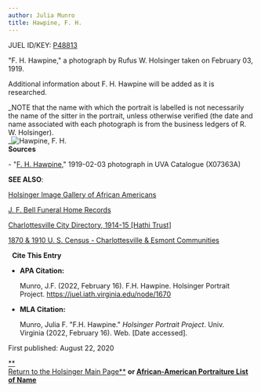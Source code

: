 ```yaml
---
author: Julia Munro
title: Hawpine, F. H.
---
```

JUEL ID/KEY: [P48813](http://juel.iath.virginia.edu/public_person?person=48813 "P48813")

"F. H. Hawpine," a photograph by Rufus W. Holsinger taken on February 03, 1919.  

Additional information about F. H. Hawpine will be added as it is researched. 

_NOTE that the name with which the portrait is labelled is not necessarily the name of the sitter in the portrait, unless otherwise verified (the date and name associated with each photograph is from the business ledgers of R. W. Holsinger).  
_![Hawpine, F. H. ](https://iiif.lib.virginia.edu/iiif/uva-lib:1050554/full/1000,1337/0/default.jpg "Hawpine, F. H.")   
**Sources**

\- "[F. H. Hawpine](https://search.lib.virginia.edu/catalog/uva-lib:1050554#?c=0&m=0&s=0&cv=0&xywh=-1287%2C-1%2C5325%2C3947 "Hawpine, F. H.")," 1919-02-03 photograph in UVA Catalogue (X07363A) 

**SEE ALSO**:

[Holsinger Image Gallery of African Americans](http://rwholsingerphotos.org/images.php "Holsinger Image Gallery of African Americans")

[J. F. Bell Funeral Home Records](http://www2.vcdh.virginia.edu/afam/raceandplace/perl_scripts/funeral_search.html "J. F. Bell Funeral Home Database")

[Charlottesville City Directory, 1914-15 \[Hathi Trust\]](https://catalog.hathitrust.org/Record/101954103 "Charlottesville City Directory, 1914-15") 

[1870 & 1910 U. S. Census - Charlottesville & Esmont Communities](http://www2.vcdh.virginia.edu/afam/raceandplace/census/search_both.html "1870 & 1910 U. S. Census: Charlottesville and Esmont Communities")

  **Cite This Entry**

*   **APA Citation:**
    
    Munro, J.F. (2022, February 16). F.H. Hawpine. Holsinger Portrait Project. https://juel.iath.virginia.edu/node/1670
    
*   **MLA Citation:**
    
    Munro, Julia F. "F.H. Hawpine." _Holsinger Portrait Project_. Univ. Virginia (2022, February 16). Web. \[Date accessed\].
    

  
First published: August 22, 2020

[**  
Return to the Holsinger Main Page**](http://juel.iath.virginia.edu/node/980) **or [African-American Portraiture List of Name](http://juel.iath.virginia.edu/node/996)**